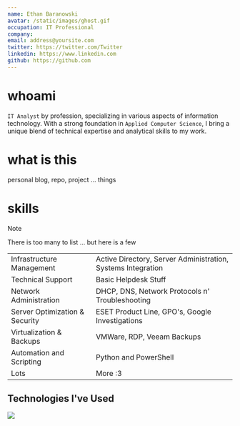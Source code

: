 ```yaml
---
name: Ethan Baranowski
avatar: /static/images/ghost.gif
occupation: IT Professional
company:
email: address@yoursite.com
twitter: https://twitter.com/Twitter
linkedin: https://www.linkedin.com
github: https://github.com
---
```


# whoami

`IT Analyst` by profession, specializing in various aspects of information technology.
With a strong foundation in `Applied Computer Science`, I bring a unique blend of technical expertise and analytical skills to my work.

# what is this

personal blog, repo, project ... things

# skills

> [!NOTE]
> There is too many to list ... but here is a few

|                                |                                                              |
| ------------------------------ | ------------------------------------------------------------ |
| Infrastructure Management      | Active Directory, Server Administration, Systems Integration |
| Technical Support              | Basic Helpdesk Stuff                                         |
| Network Administration         | DHCP, DNS, Network Protocols n' Troubleshooting              |
| Server Optimization & Security | ESET Product Line, GPO's, Google Investigations              |
| Virtualization & Backups       | VMWare, RDP, Veeam Backups                                   |
| Automation and Scripting       | Python and PowerShell                                        |
| Lots                           | More :3                                                      |

## Technologies I've Used

<Image src="/static/images/next.png" />
